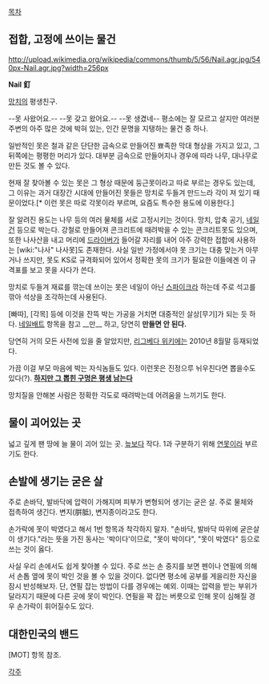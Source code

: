 [[목차]]

== 접합, 고정에 쓰이는 물건 ==

http://upload.wikimedia.org/wikipedia/commons/thumb/5/56/Nail.agr.jpg/540px-Nail.agr.jpg?width=256px

'''Nail'''
'''釘'''

[[망치]]의 평생친구.

--못 사왔어요.-- --못 갖고 왔어요.-- --못 생겼네--
평소에는 잘 모르고 살지만 여러분 주변의 아주 많은 것에 박혀 있는, 인간 문명을 지탱하는 물건 중 하나.

일반적인 못은 철과 같은 단단한 금속으로 만들어진 뾰족한 막대 형상을 가지고 있고, 그 뒤쪽에는 평평한 머리가 있다. 대부분 금속으로 만들어지나 경우에 따라 나무, 대나무로 만든 것도 볼 수 있다.

현재 잘 찾아볼 수 있는 못은 그 형상 때문에 둥근못이라고 따로 부르는 경우도 있는데, 그 이유는 과거 대장간 시대에 만들어진 못들은 망치로 두들겨 만드느라 각이 져 있기 때문이었다.[* 이런 못은 따로 각못이라 부르며, 요즘도 특수한 용도에 이용한다.]

잘 알려진 용도는 나무 등의 여러 물체를 서로 고정시키는 것이다. 망치, 압축 공기, [[네일건]] 등으로 박는다. 강철로 만들어져 콘크리트에 때려박을 수 있는 콘크리트못도 있으며, 또한 나사산을 내고 머리에 [[드라이버]]가 들어갈 자리를 내어 아주 강력한 접합에 사용하는 [wiki:"나사" 나사못]도 존재한다. 사실 일반 가정에서야 못 크기는 대충 맞는거 아무거나 쓰지만, 못도 KS로 규격화되어 있어서 정확한 못의 크기가 필요한 이들에겐 이 규격표를 보고 못을 사다가 쓴다.

망치로 두들겨 재료를 깎는데 쓰이는 못은 네일이 아닌 [[스파이크]]라 하는데 주로 석고를 깎아 석상을 조각하는데 사용된다.

[빠따], [각목] 등에 이것을 잔뜩 박는 가공을 거치면 대중적인 살상[무기]가 되는 듯 하다. [[네일배트]] 항목을 참고 __만__ 하고, 당연히 '''만들면 안 된다.'''

당연히 거의 모든 사전에 있을 줄 알았지만, [[리그베다 위키]]에는 2010년 8월말 등재되었다.

가끔 이걸 부모 마음에 박는 자식놈들도 있다. 이런못은 진정으루 뉘우친다면 뽑을수도 있다(?). '''[http://comic.naver.com/webtoon/detail.nhn?titleId=119877&no=30&weekday=wed 하지만 그 뽑힌 구멍은 평생 남는다]'''

망치질을 안해본 사람은 정확한 각도로 때려박는데 어려움을 느끼기도 한다.
== 물이 괴어있는 곳 ==
넓고 깊게 팬 땅에 늘 물이 괴어 있는 곳. [[늪]]보다 작다. 1과 구분하기 위해 [[연못]]이라 부르기도 한다.

== 손발에 생기는 굳은 살 ==
주로 손바닥, 발바닥에 압력이 가해지며 피부가 변형되어 생기는 굳은 살. 주로 물체와 접촉하여 생긴다. 변지(腁胝), 변지종이라고도 한다.

손가락에 못이 박였다고 해서 1번 항목과 착각하지 말자. "손바닥, 발바닥 따위에 굳은살이 생기다."라는 뜻을 가진 동사는 '박이다'이므로, "못이 박이다", "못이 박였다" 등으로 쓰는 것이 옳다.

사실 우리 손에서도 쉽게 찾아볼 수 있다. 주로 쓰는 손 중지를 보면 펜이나 연필에 의해서 손톱 옆에 못이 박인 것을 볼 수 있을 것이다. 없다면 평소에 공부를 게을리한 자신을 잠시 반성해보자. 단, 연필 잡는 방법이 다를 경우에는 예외. 이때는 압력을 받는 부위가 달라지기 때문에 다른 곳에 못이 박인다. 연필을 꽉 잡는 버릇으로 인해 못이 심해질 경우 손가락이 휘어질수도 있다.
== 대한민국의 밴드 ==
[MOT] 항목 참조.

[[각주]]
